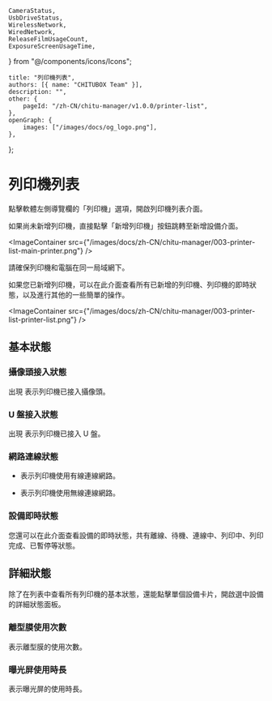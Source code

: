 	CameraStatus,
	UsbDriveStatus,
	WirelessNetwork,
	WiredNetwork,
	ReleaseFilmUsageCount,
	ExposureScreenUsageTime,
} from "@/components/icons/Icons";

	title: "列印機列表",
	authors: [{ name: "CHITUBOX Team" }],
	description: "",
	other: {
		pageId: "/zh-CN/chitu-manager/v1.0.0/printer-list",
	},
	openGraph: {
		images: ["/images/docs/og_logo.png"],
	},
};

# 列印機列表

點擊軟體左側導覽欄的「列印機」選項，開啟列印機列表介面。

如果尚未新增列印機，直接點擊「新增列印機」按鈕跳轉至<NextLink href="/zh-TW/chitu-manager/latest/sections/add-printers">新增設備</NextLink>介面。

<ImageContainer
	src={"/images/docs/zh-CN/chitu-manager/003-printer-list-main-printer.png"}
/>

<Admonition type="note" title="注意">
	請確保列印機和電腦在同一局域網下。
</Admonition>

如果您已新增列印機，可以在此介面查看所有已新增的列印機、列印機的即時狀態，以及進行其他的一些簡單的<NextLink href="/zh-TW/chitu-manager/latest/sections/operations">操作</NextLink>。

<ImageContainer
	src={"/images/docs/zh-CN/chitu-manager/003-printer-list-printer-list.png"}
/>

## 基本狀態

### 攝像頭接入狀態

出現 <CameraStatus /> 表示列印機已接入攝像頭。

### U 盤接入狀態

出現 <UsbDriveStatus /> 表示列印機已接入 U 盤。

### 網路連線狀態

-   <WiredNetwork /> 表示列印機使用有線連線網路。

-   <WirelessNetwork /> 表示列印機使用無線連線網路。

### 設備即時狀態

您還可以在此介面查看設備的即時狀態，共有離線、待機、連線中、列印中、列印完成、已暫停等狀態。

## 詳細狀態

除了在列表中查看所有列印機的基本狀態，還能點擊單個設備卡片，開啟選中設備的詳細狀態面板。

### 離型膜使用次數

<ReleaseFilmUsageCount /> 表示離型膜的使用次數。

### 曝光屏使用時長

<ExposureScreenUsageTime /> 表示曝光屏的使用時長。
